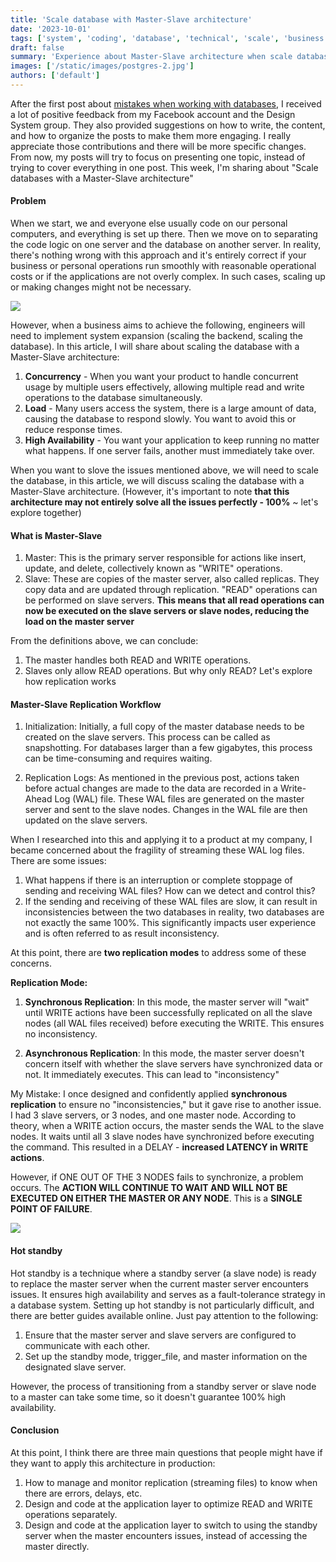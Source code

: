 ```yaml
---
title: 'Scale database with Master-Slave architecture'
date: '2023-10-01'
tags: ['system', 'coding', 'database', 'technical', 'scale', 'business growth']
draft: false
summary: 'Experience about Master-Slave architecture when scale database'
images: ['/static/images/postgres-2.jpg']
authors: ['default']
---
```



After the first post about [mistakes when working with databases](https://nmdan.com/blog/database-postgres-1), I received a lot of positive feedback from my Facebook account and the Design System group. They also provided suggestions on how to write, the content, and how to organize the posts to make them more engaging. I really appreciate those contributions and there will be more specific changes.
From now, my posts will try to focus on presenting one topic, instead of trying to cover everything in one post. This week, I'm sharing about "Scale databases with a Master-Slave architecture"

#### Problem

When we start, we and everyone else usually code on our personal computers, and everything is set up there. Then we move on to separating the code logic on one server and the database on another server.
In reality, there's nothing wrong with this approach and it's entirely correct if your business or personal operations run smoothly with reasonable operational costs or if the applications are not overly complex. In such cases, scaling up or making changes might not be necessary.

![](/media/blog/scale-database-with-master-slave/simple.png)

However, when a business aims to achieve the following, engineers will need to implement system expansion (scaling the backend, scaling the database). In this article, I will share about scaling the database with a Master-Slave architecture:

1. **Concurrency** - When you want your product to handle concurrent usage by multiple users effectively, allowing multiple read and write operations to the database simultaneously.
2. **Load** - Many users access the system, there is a large amount of data, causing the database to respond slowly. You want to avoid this or reduce response times.
3. **High Availability** - You want your application to keep running no matter what happens. If one server fails, another must immediately take over.

When you want to slove the issues mentioned above, we will need to scale the database, in this article, we will discuss scaling the database with a Master-Slave architecture. (However, it's important to note **that this architecture may not entirely solve all the issues perfectly - 100%** ~ let's explore together)

#### What is Master-Slave
1. Master: This is the primary server responsible for actions like insert, update, and delete, collectively known as "WRITE" operations.
2. Slave: These are copies of the master server, also called replicas. They copy data and are updated through replication. "READ" operations can be performed on slave servers. **This means that all read operations can now be executed on the slave servers or slave nodes, reducing the load on the master server**

From the definitions above, we can conclude:
1. The master handles both READ and WRITE operations.
2. Slaves only allow READ operations. But why only READ? Let's explore how replication works

#### Master-Slave Replication Workflow
1. Initialization: Initially, a full copy of the master database needs to be created on the slave servers. This process can be called as snapshotting. For databases larger than a few gigabytes, this process can be time-consuming and requires waiting.

2. Replication Logs: As mentioned in the previous post, actions taken before actual changes are made to the data are recorded in a Write-Ahead Log (WAL) file. These WAL files are generated on the master server and sent to the slave nodes. Changes in the WAL file are then updated on the slave servers.

When I researched into this and applying it to a product at my company, I became concerned about the fragility of streaming these WAL log files. There are some issues:
1. What happens if there is an interruption or complete stoppage of sending and receiving WAL files? How can we detect and control this?
2. If the sending and receiving of these WAL files are slow, it can result in inconsistencies between the two databases
in reality, two databases are not exactly the same 100%. This significantly impacts user experience and is often referred to as result inconsistency.

At this point, there are **two replication modes** to address some of these concerns.

**Replication Mode:**
1. **Synchronous Replication**: In this mode, the master server will "wait" until WRITE actions have been successfully replicated on all the slave nodes (all WAL files received) before executing the WRITE. This ensures no inconsistency.

2. **Asynchronous Replication**: In this mode, the master server doesn't concern itself with whether the slave servers have synchronized data or not. It immediately executes. This can lead to "inconsistency"

My Mistake: I once designed and confidently applied **synchronous replication** to ensure no "inconsistencies," but it gave rise to another issue.
I had 3 slave servers, or 3 nodes, and one master node. According to theory, when a WRITE action occurs, the master sends the WAL to the slave nodes. It waits until all 3 slave nodes have synchronized before executing the command. This resulted in a DELAY - **increased LATENCY in WRITE actions**.

However, if ONE OUT OF THE 3 NODES fails to synchronize, a problem occurs. The **ACTION WILL CONTINUE TO WAIT AND WILL NOT BE EXECUTED ON EITHER THE MASTER OR ANY NODE**.
This is a **SINGLE POINT OF FAILURE**.

![](/media/blog/scale-database-with-master-slave/dif.png)


#### Hot standby

Hot standby is a technique where a standby server (a slave node) is ready to replace the master server when the current master server encounters issues. It ensures high availability and serves as a fault-tolerance strategy in a database system.
Setting up hot standby is not particularly difficult, and there are better guides available online. Just pay attention to the following:

1. Ensure that the master server and slave servers are configured to communicate with each other.
2. Set up the standby mode, trigger_file, and master information on the designated slave server.

However, the process of transitioning from a standby server or slave node to a master can take some time, so it doesn't guarantee 100% high availability.

#### Conclusion
At this point, I think there are three main questions that people might have if they want to apply this architecture in production:

1. How to manage and monitor replication (streaming files) to know when there are errors, delays, etc.
2. Design and code at the application layer to optimize READ and WRITE operations separately.
3. Design and code at the application layer to switch to using the standby server when the master encounters issues, instead of accessing the master directly.

